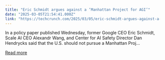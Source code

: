 ```yaml
---
title: "Eric Schmidt argues against a ‘Manhattan Project for AGI’"
date: "2025-03-05T21:54:41.000Z"
link: "https://techcrunch.com/2025/03/05/eric-schmidt-argues-against-a-manhattan-project-for-agi/"
---
```


In a policy paper published Wednesday, former Google CEO Eric Schmidt, Scale AI CEO Alexandr Wang, and Center for AI Safety Director Dan Hendrycks said that the U.S. should not pursue a Manhattan Proj...

[Read more](https://techcrunch.com/2025/03/05/eric-schmidt-argues-against-a-manhattan-project-for-agi/)
